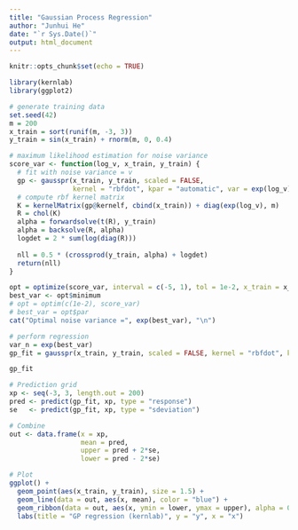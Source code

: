 ```yaml
---
title: "Gaussian Process Regression"
author: "Junhui He"
date: "`r Sys.Date()`"
output: html_document
---
```


```r
knitr::opts_chunk$set(echo = TRUE)
```

```r
library(kernlab)
library(ggplot2)
```

```r
# generate training data
set.seed(42)
m = 200
x_train = sort(runif(m, -3, 3))
y_train = sin(x_train) + rnorm(m, 0, 0.4)
```

```r
# maximum likelihood estimation for noise variance
score_var <- function(log_v, x_train, y_train) {
  # fit with noise variance = v
  gp <- gausspr(x_train, y_train, scaled = FALSE, 
                kernel = "rbfdot", kpar = "automatic", var = exp(log_v))
  # compute rbf kernel matrix
  K = kernelMatrix(gp@kernelf, cbind(x_train)) + diag(exp(log_v), m)
  R = chol(K)
  alpha = forwardsolve(t(R), y_train)
  alpha = backsolve(R, alpha)
  logdet = 2 * sum(log(diag(R)))
  
  nll = 0.5 * (crossprod(y_train, alpha) + logdet)
  return(nll)
}

opt = optimize(score_var, interval = c(-5, 1), tol = 1e-2, x_train = x_train, y_train = y_train)
best_var <- opt$minimum
# opt = optim(c(1e-2), score_var)
# best_var = opt$par
cat("Optimal noise variance =", exp(best_var), "\n")
```


```r
# perform regression
var_n = exp(best_var)
gp_fit = gausspr(x_train, y_train, scaled = FALSE, kernel = "rbfdot", kpar = "automatic", variance.model = TRUE, var = var_n)

gp_fit

# Prediction grid
xp <- seq(-3, 3, length.out = 200)
pred <- predict(gp_fit, xp, type = "response")
se   <- predict(gp_fit, xp, type = "sdeviation")

# Combine
out <- data.frame(x = xp,
                  mean = pred,
                  upper = pred + 2*se,
                  lower = pred - 2*se)

# Plot
ggplot() +
  geom_point(aes(x_train, y_train), size = 1.5) +
  geom_line(data = out, aes(x, mean), color = "blue") +
  geom_ribbon(data = out, aes(x, ymin = lower, ymax = upper), alpha = 0.2) +
  labs(title = "GP regression (kernlab)", y = "y", x = "x")
```

